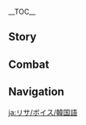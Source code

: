 {{CharacterTabs}}
{{LanguageTabs}}

__TOC__
==Story==
{{VO/Story
|character           = Lisa
|language            = ko
|name                = 리사

|vo_01_01_title      = 첫 만남…
|vo_01_01_subtitle   = Hello
|vo_01_01_file       = VO_{language}{character} Hello.ogg
|vo_01_01_tx         = 귀염둥이 안녕, 새로 온 조수인가? 어? 마법사? 그건 아주 오래 전 일이야. 지금의 난 도서관 사서일 뿐이라구. 걱정 마, 잘 돌봐줄게, 그럼…
|vo_01_01_rm         = Gwiyeomdung'i annyeong, saero on josuinga? Eo? Mabeopsa? Geugeon aju orae jeon iriya. Jigeum-ui nan doseogwan saseoil ppunirago. Geokjeong ma, jal dolbwajulge, geureom...
|vo_02_01_title      = 잡담・티타임
|vo_02_01_subtitle   = Chat: Afternoon Tea
|vo_02_01_file       = VO_{language}{character} Chat - Afternoon Tea.ogg
|vo_02_01_tx         = 애프터눈 티 시간인데
|vo_02_01_rm         = Apeuteonun ti siganinde
|vo_02_02_title      = 잡담・임무
|vo_02_02_subtitle   = Chat: Quest
|vo_02_02_file       = VO_{language}{character} Chat - Quest.ogg
|vo_02_02_tx         = 임무는 끝나질 않네. 그러지 말고 나랑 수다 떨자~
|vo_02_02_rm         = Immuneun kkeutnajil anne. Geureoji malgo narang suda tteolja~
|vo_02_03_title      = 잡담・외출 삼가
|vo_02_03_subtitle   = Chat: Better to Stay In
|vo_02_03_file       = VO_{language}{character} Chat - Better to Stay In.ogg
|vo_02_03_tx         = 오늘은 외출하기가 좀 그래…. 내가 어제도 이렇게 말했나?
|vo_02_03_rm         = Oneureun oechulhagiga jom geurae.... Naega eojedo ireoke malhaetna?
|vo_03_01_title      = 비가 올 때…
|vo_03_01_subtitle   = When It Rains
|vo_03_01_file       = VO_{language}{character} When It Rains.ogg
|vo_03_01_tx         = 이런 날씨에 차 한 잔 하며 비오는 구경이나 하면 참 좋겠네
|vo_03_01_rm         = Ireon nalssie cha han jan hamyeon bioneun gugyeong'ina hamyeon cham jokenne
|vo_03_02_title      = 번개가 칠 때…
|vo_03_02_subtitle   = When Thunder Strikes
|vo_03_02_file       = VO_{language}{character} When Thunder Strikes.ogg
|vo_03_02_tx         = 천둥이 치고 비가 오는 날의 훈련은 효과가 2배라구~ 하하, 뻥・이・야~
|vo_03_02_rm         = <!--Cheondung-i chigo biga oneul nal hunryeneun hyogwaga dubaeragu~ Haha, ppeong-i-ya~-->
|vo_03_03_title      = 바람이 불 때…
|vo_03_03_subtitle   = When It's Windy
|vo_03_03_file       = VO_{language}{character} When It's Windy.ogg
|vo_03_03_tx         = 날씨 참 좋네. 누워서 잠을 보충할 수 있다면 더 좋을 텐데
|vo_03_03_rm         = Nalssi cham jonne. Nuwoseo jameul bochunghal su itdamyeon deo joeul tende
|vo_04_01_title      = 아침 인사…
|vo_04_01_subtitle   = Good Morning
|vo_04_01_file       = VO_{language}{character} Good Morning.ogg
|vo_04_01_tx         = 하암… 좋은 아침이야, 진. 어라? 미안, 내가 잘못 봤네
|vo_04_01_rm         = Haam... joeun achimiya, Jin. Eora? Mian, naega jalmot bwatne
|vo_04_02_title      = 점심 인사…
|vo_04_02_subtitle   = Good Afternoon
|vo_04_02_file       = VO_{language}{character} Good Afternoon.ogg
|vo_04_02_tx         = 점심시간이 됐구나…
|vo_04_02_rm         = Jeomsimsigan-i dwaetguna...
|vo_04_03_title      = 저녁 인사…
|vo_04_03_subtitle   = Good Evening
|vo_04_03_file       = VO_{language}{character} Good Evening.ogg
|vo_04_03_tx         = 아직 안 자? 난 벌써 졸린데…
|vo_04_03_rm         = Ajik an ja? Nan beolsseo jollinde...
|vo_04_04_title      = 굿나잇…
|vo_04_04_subtitle   = Good Night
|vo_04_04_file       = VO_{language}{character} Good Night.ogg
|vo_04_04_tx         = 네가 애쓰는 모습 다 봤어. 네게 무슨 상을 줘야 할까…
|vo_04_04_rm         = Nega aesseuneun moseup da bwasseo. Nege museun sang-eul jwoya halkka...
|vo_05_01_title      = 리사 자신에 대해…
|vo_05_01_subtitle   = About {character}
|vo_05_01_file       = VO_{language}{character} About {character}.ogg
|vo_05_01_tx         = 이건 게으름을 피우는 게 아니야. 모두 가장 효율적으로 목표를 달성하길 원하잖아?
|vo_05_01_rm         = Igeon geeureumeul piuneun ge aniya. Modu gajang hyoyuljeogeuro mokpyoreul dalseonghagil wonhajana?
|vo_06_01_title      = 우리에 대해・관계
|vo_06_01_subtitle   = About Us: Relationships
|vo_06_01_file       = VO_{language}{character} About Us - Relationships.ogg
|vo_06_01_tx         = 날 선생님, 선배, 친구 중에 뭐로 여길래? 난 다 상관없어
|vo_06_01_rm         = Nal seonsaengnim, seonbae, chin'gu jung'e mworo yeogillae? Nan da sanggwaneopsseo
|vo_06_02_title      = 우리에 대해・역량
|vo_06_02_subtitle   = About Us: Capabilities
|vo_06_02_file       = VO_{language}{character} About Us - Capabilities.ogg
|vo_06_02_tx         = 어머나, 진짜 실력을 보이지 않으면 그동안의 노력이 허탈하겠는데. 후후, 괜찮아
|vo_06_02_rm         = Eomeona, jinjja sillyeogeul boiji aneumyeon geudongan-ui noryeok-i heotalhagetneunde. Huhu, gwaenchana
|vo_06_03_title      = 우리에 대해・의식
|vo_06_03_subtitle   = About Us: Ceremony
|vo_06_03_file       = VO_{language}{character} About Us - Ceremony.ogg
|vo_06_03_tx         = 좀 더 기다려, 속죄의 입맞춤을 제자의 이마에…. 됐다, 그럼 의식 완료~ 앞으로 넌 나 리사의 수제자야
|vo_06_03_rm         = Jom deo gidaryeo, sokjoe-ui ipmatchumeul jeja-ui imae.... Dwaetda, geureom uisik wanryo~ apeuro neon na Risa-ui sujejaya
|vo_07_01_title      = 「신의 눈」에 대해…
|vo_07_01_subtitle   = About the Vision
|vo_07_01_file       = VO_{language}{character} About the Vision.ogg
|vo_07_01_tx         = 신의 눈은 말이지… 그건 원소의 힘을 인도하는 필수 장치잖아. 네 몸에서만은 예외지만. 음…. 대체 무슨 원리일까? 아 그래 너, 이 누님과 함께 실험하지 않을래?
|vo_07_01_rm         = Sin-ui Nun-eun mariji... Geugeon wonso-ui himeul indohaneun pilsu jangchijana. Ne momeseomaneun yeoejiman. Eum.... Daeche museun wonriilkka? A geurae neo, i nunimgwa hamkke silheomhaji aneullae?
|vo_07_02_title      = 하고 싶은 이야기…
|vo_07_02_subtitle   = Something to Share
|vo_07_02_file       = VO_{language}{character} Something to Share.ogg
|vo_07_02_tx         = 도서관 위의 연금술 공방은 편히 사용해도 돼. 하지만 들어가기 전 노크를 잊지 마. 보지 말아야 할 걸 보면 곤란해지니까
|vo_07_02_rm         = Doseogwan wi-ui yeongeumsul gongbang'eun pyeonhi sayonghaedo dwae. Hajiman deureogagi jeon nokeureul itji ma. Boji maraya hal geol bomyeon gonranhaejinikka
|vo_07_03_title      = 흥미있는 일…
|vo_07_03_subtitle   = Interesting Things
|vo_07_03_file       = VO_{language}{character} Interesting Things.ogg
|vo_07_03_tx         = 통통 연꽃은 해독 작용이 있는 약초야. 그것만 있으면 마법 포션의 부작용을 걱정하지 않아도 돼
|vo_07_03_rm         = Tongtong yeonkkocheun haedok jagyong-i itneun yakchoya. Geugeotman isseumyeon mabeop posyeon-ui bujagyong'eul geokjeonghaji anado dwae
|vo_08_01_title      = 진에 대해…
|vo_08_01_subtitle   = About [[Jean]]
|vo_08_01_file       = VO_{language}{character} About Jean.ogg
|vo_08_01_tx         = 진은 본분을 다하는 좋은 단장이야. 그녀가 열심히 일하는 모습을 보면 돕고 싶은 마음이 절로 생겨
|vo_08_01_rm         = Jineun bonbuneul dahaneun joeun danjang'iya. Geunyeoga yeolsimhi ilhaneun moseubeul bomyeon dopgo sipeun maeumi jeollo saenggyeo
|vo_08_02_title      = 엠버에 대해…
|vo_08_02_subtitle   = About [[Amber]]
|vo_08_02_file       = VO_{language}{character} About Amber.ogg
|vo_08_02_tx         = 엠버가 기사단에 막 들어왔을 때가 기억나네. 눈 깜짝할 사이에 능력 있는 기사가 다 됐어. 아, 몇 년 더 지나면 어떤 모습이 되어 있을까?
|vo_08_02_rm         = Embeoga gisadane mak deureowasseul ttaega gieoknane. Nun kkamjjakhak saie neungryeok inneun gisaga da dwaesseo. A, myeot nyeon deo jinamyeon eotteon moseubi doeeo isseulkka?
|vo_08_03_title      = 바바라에 대해…
|vo_08_03_subtitle   = About [[Barbara]]
|vo_08_03_file       = VO_{language}{character} About Barbara.ogg
|vo_08_03_tx         = 바바라의 노래를 들어본 적 있어? 흥흥, 그녀의 멜로디에 치유의 마력이 존재한다던데. 내 마법약과 그 노래 중에 뭐가 더 네 입맛에 맞을까?
|vo_08_03_rm         = Babara-ui noraereul deureobon jeok isseo? Heungheung, geunyeo-ui mellodie chiyu-ui maryeok-i jonjaehandadeonde. Nae mabeopyakgwa geu norae jung'e mwoga deo ne ipmase majeulkka?
|vo_08_04_title      = 다이루크에 대해…
|vo_08_04_subtitle   = About [[Diluc]]
|vo_08_04_file       = VO_{language}{character} About Diluc.ogg
|vo_08_04_tx         = 음, 다이루크의 이야기를 듣고 싶어? 하하, 그럼 더 좋은 대화 상대를 알려줄게
|vo_08_04_rm         = Eum, Dairukeu-ui iyagireul deutgo sipeo? Haha, geureom deo joeun daehwa sangdaereul allyeojulge
|vo_08_05_title      = 레이저에 대해…
|vo_08_05_subtitle   = About [[Razor]]
|vo_08_05_file       = VO_{language}{character} About Razor.ogg
|vo_08_05_tx         = 어린 늑대야, 이리 오렴. 오늘 임시로 실전 연습을 하자. 상대는 찾아놨어. 어라? 왜 도망치지? 이거 참…
|vo_08_05_rm         = Eorin neukdaeya, iri oryeom. Oneul imsiro siljeon yeonseubeul haja. Sangdaeneun chajanwasseo. Eora? Wae domangchiji? Igeo cham...
|vo_08_06_title      = 클레에 대해…
|vo_08_06_subtitle   = About [[Klee]]
|vo_08_06_file       = VO_{language}{character} About Klee.ogg
|vo_08_06_tx         = 저번에 클레가 실험한다고 공방을 빌려달라고 했는데 거절해서 온종일 삐져있었어. 응? 다음날? 다음날엔 당연히 아무 일도 없다는 듯이 밖에 나가 놀았지
|vo_08_06_rm         = Jeobeone Keullega silheomhandago gonagbang'eul billyeodallago haetneunde geojeolhaeseo onjong'il ppijyeoisseosseo. Eung? Daeumnal? Daeumnaren dangyeonhi amu ildo eopdaneun deusi bakke naga noratji
|vo_08_07_title      = 모나에 대해…
|vo_08_07_subtitle   = About [[Mona]]
|vo_08_07_file       = VO_{language}{character} About Mona.ogg
|vo_08_07_tx         = 모나? 아주 훌륭한 마법사 아가씨인 것 같아. 하지만 난 「마녀회」 멤버가 아니라고. 고목 조사 다과회 운영. 휴~ 듣기만 해도 귀찮은 일이잖아
|vo_08_07_rm         = <!--Mona? Aju hullyunghan mabeopsa agassiin geot gata. Hajiman nan manyeo-ui membeoga anirago. Gomok josa dagwahoe unyeong. Hyu~ deutgiman haedo gwichaneun irijana-->
|vo_08_08_title      = 알베도에 대해…
|vo_08_08_subtitle   = About [[Albedo]]
|vo_08_08_file       = VO_{language}{character} About Albedo.ogg
|vo_08_08_tx         = 난 알베도가 아주 훌륭한 연금술사라고 생각해. 그와 두세 마디만 해도 괜찮은 결론이 나오지. 얼굴도 잘생기고. 내 귀염둥이랑 많이 닮았잖아. 응
|vo_08_08_rm         = Nan Albedoga aju hullyunghan yeongeumsulsarago saenggakhae. Geuwa duse madiman haedo gwaenchaneun gyeolloni naoji. Eolguldo jalsaenggigo. Nae gwiyeomdung'irang mani dalmajjana. Eung
|vo_08_09_title      = 피슬에 대해…
|vo_08_09_subtitle   = About [[Fischl]]
|vo_08_09_file       = VO_{language}{character} About Fischl.ogg
|vo_08_09_tx         = 피슬… 아, 항상 도서관에 와서 판타지 소설을 빌리는 그 여자애. 매번 3일 먼저 책을 반납하고 책을 아끼는 좋은 아이야
|vo_08_09_rm         = Piseul... a, hangsang doseogwane waseo pantaji soseoreul billineun geu yeojaae. Maebeon samil meonjeo chaegeul bannaphago chaegeul akkineun joeun aiya
|vo_08_10_title      = 노엘에 대해…
|vo_08_10_subtitle   = About [[Noelle]]
|vo_08_10_file       = VO_{language}{character} About Noelle.ogg
|vo_08_10_tx         = 노엘에게 책꽂이 청소를 부탁했는데, 그 아이는 힘들수록 신나하는 것 같았어. 흠… 대체 무슨 영문일까?
|vo_08_10_rm         = Noerege chaekkoji cheongsoreul butakhaetneunde, geu aineun himdeulsurok sinnahaneun geot gatasseo. Heum... daeche museun yeongmunilkka?
|vo_08_11_title      = 설탕에 대해…
|vo_08_11_subtitle   = About [[Sucrose]]
|vo_08_11_file       = VO_{language}{character} About Sucrose.ogg
|vo_08_11_tx         = 별일 없으면 괜히 설탕을 방해하지 마, 그녀가 놀랄 수도 있으니까. 그녀는 온갖 생물을 다루는 데엔 능숙하지만, 유독 사람들과는 잘 어울리지 못하는 것 같아
|vo_08_11_rm         = Byeoril eopsseumyeon gwaenhi Seoltang'eul banghaehaji ma, geunyeoga nollal sudo isseunikka. Geunyeoneun ongat saengmureul daruneun deen neungsukhajiman, yudok saramdeulgwaneun jal eoulliji mothaneun geot gata
|vo_08_12_title      = 사이노에 대해…
|vo_08_12_friendship = 4
|vo_08_12_subtitle   = About [[Cyno]]
|vo_08_12_file       = VO_{language}{character} About Cyno.ogg
|vo_08_12_tx         = 수메르를 떠난 뒤로 은사님과 의례적으로 연락을 주고받은 것 말고는 더 이상 아카데미아와 교류가 없어. 다행히 신임받던 제자들이 모두 나처럼 나태한 건 아닌 모양이야…. 사이노라는 후배가 엄청난 활약을 하고 있다고 들었어
|vo_08_12_rm         = Sumereureul tteonan dwiro eunsanimgwa uiryejeogeuro yeonrageul jugobadeun geot malgoneun deo isang Akademiawa gyoryuga eopsseo. Dahaenghi sinimbatdeon jejadeuri modu nacheoreom nataehan geon anin moyang'iya.... Sainoraneun hubaega eomcheongnan hwaryageul hago itdago deureosseo
|vo_08_13_title      = 콜레이에 대해…
|vo_08_13_friendship = 4
|vo_08_13_subtitle   = About [[Collei]]
|vo_08_13_file       = VO_{language}{character} About Collei.ogg
|vo_08_13_tx         = 꼬마 콜레이는 편지를 쓸 때마다 다양한 표현 방법을 시도하기 위해 항상 새로운 단어를 사용하곤 해. 후후, 그래서 실력이 빨리 느는 거겠지. 콜레이 본인이 노력한 공도 크지만, 착하고 열정적인 그 아이의 스승도 분명 많은 도움을 줬을 거야
|vo_08_13_rm         = Kkoma Kolleineun pyeonjireul sseul ttaemada dayanghan pyohyeon bangbeobeul sidohagi wihae hangsang saeroun daneoreul sayonghagon hae. Huhu, geuraeseo sillyeogi ppalli neuneun geogejji. Kollei bonin-i noryeokhan gongdo keujiman, chakhago yeoljeongjeogin geu ai-ui seuseungdo bunmyeong maneun doumeul jwosseul geoya
|vo_08_14_title      = 미카에 대해…
|vo_08_14_friendship = 4
|vo_08_14_subtitle   = About [[Mika]]
|vo_08_14_file       = VO_{language}{character} About Mika.ogg
|vo_08_14_tx         = 호프만 씨에겐 사람을 잘 보살피는 동생이 있어서 정말 부러워. 일상생활뿐만 아니라 숙취 케어까지 해주다니. 나도 아무런 걱정 없이 온종일 축 늘어져 있고 싶은데…. 음? 지금도 다를 바 없는 것 같다고? 귀염둥이, 요즘 들어 대담해졌네
|vo_08_14_rm         = Hopeuman ssiegen sarameul jal bosalpineun dongsaeng-i isseoseo jeongmal bureowo. Ilsangsaenghwalppunman anira sukchwi keeokkaji haejudani. Nado amureon geokjeong eopssi onjong'il chuk neureojyeo itgo sipeunde.... Eum? Jigeumdo dareul ba eomneun geot gatdago? Gwiyeomdung'i, yojeum deureo daedamhaejyeonne
|vo_09_01_title      = 리사에 대해 알기・첫 번째
|vo_09_01_subtitle   = More About {character}: I
|vo_09_01_file       = VO_{language}{character} More About {character} - 01.ogg
|vo_09_01_tx         = 그럼 오늘은 어떤 원소 마법 지식을 배우고 싶니?
|vo_09_01_rm         = Geureom oneureun eotteon wonso mabeop jisigeul baeugo simni?
|vo_09_02_title      = 리사에 대해 알기・두 번째
|vo_09_02_subtitle   = More About {character}: II
|vo_09_02_file       = VO_{language}{character} More About {character} - 02.ogg
|vo_09_02_tx         = 내 과거? 응? 날 더 많이 알고 싶다고? 안타깝게도 오늘은 내가 좀 피곤해. 하지만 그런 생각을 하다니 기특한데
|vo_09_02_rm         = Nae gwageo? Eung? Nal deo mani algo sipdago? Antakkapgedo oneureun naega jom pigonhae. Hajiman geureon saenggageul hadani giteukhande
|vo_09_03_title      = 리사에 대해 알기・세 번째
|vo_09_03_subtitle   = More About {character}: III
|vo_09_03_file       = VO_{language}{character} More About {character} - 03.ogg
|vo_09_03_tx         = 레이저에게 원소의 힘을 가르쳤을 때, 그 녀석이 그렇게 빨리 배우리라고는 생각 못 했어. 곰곰이 따져보면, 너도 꽤 자질이 있는 것 같아. 귀염둥이
|vo_09_03_rm         = <!--Reijeoege wonso-ui himeul gareuchyeosseul ttae, geu nyeoseogi geureoke ppalli baeurirago saenggakdo mot haesseo. Gomgomi ttajyeobomyeon, neodo kkwae jajiri itneun geot gata. Gwiyeomdung'i-->
|vo_09_04_title      = 리사에 대해 알기・네 번째
|vo_09_04_subtitle   = More About {character}: IV
|vo_09_04_file       = VO_{language}{character} More About {character} - 04.ogg
|vo_09_04_tx         = 뭐라고? 수메르 마법을 배우고 싶다고? 지금 너한텐 좀 무리일 텐데…. 음, 최소한 입문 지식은 익히고 싶다고? 그럼 먼저 이 《서론》을 봐, 800페이지밖에 안 돼
|vo_09_04_rm         = Mworago? Sumereu mabeobeul baeugo sipdago? Jigeum neohanten jom muriil tende.... Eum, choesohan ipmun jisigeun ikhigo sipdago? Geureom meonjeo i "Seoron"eul bwa, palbaekpeijibakke an dwae
|vo_09_05_title      = 리사에 대해 알기・다섯 번째
|vo_09_05_subtitle   = More About {character}: V
|vo_09_05_file       = VO_{language}{character} More About {character} - 05.ogg
|vo_09_05_tx         = 언젠가 이 「눈」의 힘이 모든 걸 파괴하겠지…. 그때에도 네가 있다면… 아, 아무것도 아니야
|vo_09_05_rm         = Eonjenga i "Nun"ui himi modeun geol pagoehagejji.... Geuttaeedo nega itdamyeon... a, amugeotdo aniya
|vo_10_01_title      = 리사의 취미…
|vo_10_01_subtitle   = {character}'s Hobbies
|vo_10_01_file       = VO_{language}{character} Hobbies.ogg
|vo_10_01_tx         = 귀염둥이, 신기한 포션을 하나 골라볼래? 마시기 전에는 무슨 효과가 있는지 전혀 알 수 없어
|vo_10_01_rm         = Gwiyeomdung'i, singihan posyeoneul hana gollabollae? Masigi jeoneneun museun hyogwaga itneunji jeonhyeo al su eopsseo
|vo_10_02_title      = 리사의 고민…
|vo_10_02_subtitle   = {character}'s Troubles
|vo_10_02_file       = VO_{language}{character} Troubles.ogg
|vo_10_02_tx         = 2층 심문실을 2년째 방치하고 있어…. 내가 원소 공방으로 썼으면 그렇게 황폐해지진 않았을 텐데. 헤르타 아가씨도 진짜 고집불통이야
|vo_10_02_rm         = Icheung simmunsireul inyeonjjae bangchihago isseo... Naega wonso gongbang'euro sseosseumyeon geureoke hwangpyehaejijin annasseul tende. Hereuta agassido jinjja gojipbultong'iya
|vo_10_03_title      = 좋아하는 음식…
|vo_10_03_subtitle   = Favorite Food
|vo_10_03_file       = VO_{language}{character} Favorite Food.ogg
|vo_10_03_tx         = 나 야채수프 좋아해. 모든 야채를 전~부 큰솥에 넣고 긴 국자로 저으면… 아, 맛있냐고? 한 입 먹어봐&mdash;&mdash;
|vo_10_03_rm         = Na yachaesupeu joahae. Modeun yachareul jeon~bu keunsote neotgo gin gukjaro jeoeumyeon... a, masitnyago? Han ip meogeobwa{{lmdash}}
|vo_10_04_title      = 싫어하는 음식…
|vo_10_04_subtitle   = Least Favorite Food
|vo_10_04_file       = VO_{language}{character} Least Favorite Food.ogg
|vo_10_04_tx         = 난 호박 공포증이 있어, 매년 가을 수확제 때마다 너무 힘들어. 아, 아예 호박을 멸종시켜 버릴까?
|vo_10_04_rm         = 

<!-- Receiving a Gift -->
|vo_11_01_title      = 선물 획득・첫 번째
|vo_11_01_subtitle   = Receiving a Gift: I
|vo_11_01_file       = VO_{language}{character} Receiving a Gift - 01.ogg
|vo_11_01_tx         = 신경 많이 썼구나, 귀염둥이. 아주 만족해
|vo_11_01_rm         = Singyeong mani sseotguna, gwiyeomdung'i. Aju manjokhae
|vo_11_02_title      = 선물 획득・두 번째
|vo_11_02_subtitle   = Receiving a Gift: II
|vo_11_02_file       = VO_{language}{character} Receiving a Gift - 02.ogg
|vo_11_02_tx         = 후후, 이런 거에 완전 소질 있구나
|vo_11_02_rm         = Huhu, ireon geoe wanjeon sojil itguna
|vo_11_03_title      = 선물 획득・세 번째
|vo_11_03_subtitle   = Receiving a Gift: III
|vo_11_03_file       = VO_{language}{character} Receiving a Gift - 03.ogg
|vo_11_03_tx         = 이야… 이건 정말…
|vo_11_03_rm         = Iya... igeon jeongmal...
|vo_12_01_title      = 생일…
|vo_12_01_subtitle   = Birthday
|vo_12_01_file       = VO_{language}{character} Birthday.ogg
|vo_12_01_tx         = 자, 받아. 호신부야. 네 생일 선물이지. 만드느라 시간 꽤 걸렸어…. 잃어버리면 안돼~
|vo_12_01_rm         = Ja, bada. Hosinbuya. Ne saeng'il seonmuriji. Mandeuneura sigan kkwae gyeolleosseo.... Ireobeorimyeon andwae~
|vo_13_01_title      = 돌파의 느낌・기
|vo_13_01_subtitle   = Feelings About Ascension: Intro
|vo_13_01_file       = VO_{language}{character} Feelings About Ascension -  01.ogg
|vo_13_01_tx         = 나보고 야근하라는 건 아니겠지…? 그럼 안 되는데~
|vo_13_01_rm         = Nabogo yageunharaneun geon anigejji...? Geureom an doeneunde~
|vo_13_02_title      = 돌파의 느낌・승
|vo_13_02_subtitle   = Feelings About Ascension: Building Up
|vo_13_02_file       = VO_{language}{character} Feelings About Ascension -  02.ogg
|vo_13_02_tx         = 단련할 기회는 새내기에게 많이 줘야지. 안 그래?
|vo_13_02_rm         = Danryeonhan gihoeneun saenaegiege mani jwoyaji. An geurae?
|vo_13_03_title      = 돌파의 느낌・전
|vo_13_03_subtitle   = Feelings About Ascension: Climax
|vo_13_03_file       = VO_{language}{character} Feelings About Ascension -  03.ogg
|vo_13_03_tx         = 내가 전성기 상태를 회복한다면 무슨 대단한 일이 벌어질지도 모르지
|vo_13_03_rm         = Naega jeonseonggi sangtaereul hoebokhandamyeon museun daedanhan iri beoreojiljido moreuji
|vo_13_04_title      = 돌파의 느낌・결
|vo_13_04_subtitle   = Feelings About Ascension: Conclusion
|vo_13_04_file       = VO_{language}{character} Feelings About Ascension -  04.ogg
|vo_13_04_tx         = 온갖 방법을 다해 널 설득했잖아. 참 대단한 아이야, 귀염둥이. 이렇게 됐는데도 무관심한 척하면 츄츄족도 내가 거짓말한 줄 알겠다. 그럼 네게 장미 마녀의 진실을 보여주지
|vo_13_04_rm         = <!--Ongat bangbeobeul dahae neol seoldeukhaegjana. Cham daedanhan aiya, gwiyeomdung'i. Ireoke dwaetneundedo mugwansimhan cheokhamyeon chyuchyujokdo naega geojitmal han jul algetta. Geureom nege jangmi manyeo-ui jinsireul boyeojuji-->
}}

==Combat==
{{Combat VO
|character           = Lisa
|language            = ko

|skill_1_tx          = 흥흥~
|skill_1_rm          = Heungheung~
|skill_2_tx          = 전기 맛 좀 볼래
|skill_2_rm          = Jeongi mat jom bollae
|skill_3_tx          = 도망치지 말라구~
|skill_3_rm          = Domangchiji mallagu~
|skill_4_tx          = …Blitz!
|skill_5_tx          = 이건… 벌이야!
|skill_5_rm          = Igeon... beoriya!
|skill_6_tx          = …호호~
|skill_6_rm          = ...Hoho~

|burst_1_tx          = 찌릿찌릿할 거야~
|burst_1_rm          = Jjijjirithan geoya~
|burst_2_tx          = 어서 항복하는 게 어때~
|burst_2_rm          = Eoseo hangbokhaneun ge eottae~
|burst_3_tx          = 푹 빠지면 안돼~
|burst_3_rm          = Puk ppajimyeon andwae~

|sprint-s_1_file     = Sprint Start 01,Sprint Start 02,Sprint Start 03

|glider_1_file       = Deploying Wind Glider 01,Deploying Wind Glider 02,Deploying Wind Glider 03

|chest_1_tx          = 노력한 보람이 있네
|chest_1_rm          = Noryeokhan boram-i inne
|chest_2_tx          = 나도 기분이 업되는 걸
|chest_2_rm          = Nado gibun-i eopdoeneun geol
|chest_3_tx          = 귀염둥이가 좋아할까?
|chest_3_rm          = Gwiyeomdung'iga joahalkka?

|low-hp_1_tx         = 제법이네
|low-hp_1_rm         = Jebeobine
|low-hp_2_tx         = 좀 실력이 무뎌졌네…
|low-hp_2_rm         = Jom sillyeok-i mudyeojyeonne...
|low-hp_3_tx         = 이런, 장갑이 구멍나겠어
|low-hp_3_rm         = Ireon, janggabi gumeongnagesseo

|ally-low-hp_1_tx    = 센 척은 안 좋아~
|ally-low-hp_1_rm    = Sen cheogeun an joa~
|ally-low-hp_2_tx    = 내가 도와줄까?
|ally-low-hp_2_rm    = Naega dowajulkka?

|fallen_1_tx         = 외출은 힘들어…
|fallen_1_rm         = Oechureun himdeureo...
|fallen_2_tx         = 내가 방심한 것 같아…
|fallen_2_rm         = Naega bangsimhan geot gata...
|fallen_3_tx         = 역시 밖으로 나오는 게 아니었어…
|fallen_3_rm         = Yeoksi bakkeuro naoneun ge anieosseo...

|hit-l_1_tx          = 아…
|hit-l_1_rm          = A...
|hit-l_2_file        = Light Hit Taken 02,Light Hit Taken 03,Light Hit Taken 04,Light Hit Taken 05,Light Hit Taken 06

|hit-h_1_tx          = 그렇게 난폭하게 굴지 마
|hit-h_1_rm          = Geureoke nanpokhage gulji ma
|hit-h_2_file        = Heavy Hit Taken 02,Heavy Hit Taken 03,Heavy Hit Taken 04,Heavy Hit Taken 05,Heavy Hit Taken 06

|join_1_file         = Joining Party 01 (A),Joining Party 01 (B)
|join_1_tx           = {{MC|내가|언니가}} 도와줄게
|join_1_rm           = (Naega/Eonniga) dowajulge
|join_2_tx           = 널 지켜볼 거야
|join_2_rm           = Neol jikyeobol geoya
|join_3_tx           = 외출할 시간인가?
|join_3_rm           = Oechulhal siganinga?

|idle_1_file         = Standby 01

|atk-l_1_file        = Light Attack 01,Light Attack 02,Light Attack 03,Light Attack 04,Light Attack 05,Light Attack 06,Light Attack 07

|atk-m_1_file        = Mid Attack 01,Mid Attack 02,Mid Attack 03

|atk-h_1_file        = Heavy Attack 01,Heavy Attack 02,Heavy Attack 03

|climb_1_file        = Climbing 01,Climbing 02,Climbing 03,Climbing 04,Climbing 05

|jump_1_file         = Jumping 01,Jumping 02,Jumping 03,Jumping 04,Jumping 05
}}

==Navigation==
{{Character Navbox|VO-KO}}

[[ja:リサ/ボイス/韓国語]]